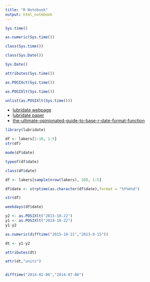 ```yaml
---
title: "R Notebook"
output: html_notebook
---
```


```r
Sys.time()
```


```r
as.numeric(Sys.time())
```


```r
class(Sys.time())
```

```r
class(Sys.Date())
```
```r
Sys.Date()
```


```r
attributes(Sys.time())
```


```r
as.POSIXct(Sys.time())
```



```r
as.POSIXlt(Sys.time())
```


```r
unlist(as.POSIXlt(Sys.time()))
```
 
 - [lubridate webpage](https://lubridate.tidyverse.org)
 - [lubridate paper](https://www.jstatsoft.org/article/view/v040i03)
 - [the-ultimate-opinionated-guide-to-base-r-date-format-function](https://www.r-bloggers.com/2019/04/the-ultimate-opinionated-guide-to-base-r-date-format-functions/)

```r
library(lubridate)
```


```r
df <- lakers[1:10, 1:5]
str(df)
```


```r
mode(df$date)
```



```r
typeof(df$date)
```


```r
class(df$date)
```

```r
df <- lakers[sample(nrow(lakers), 10), 1:5]

```


```r
df$date <- strptime(as.character(df$date),format = "%Y%m%d")
```


```r
str(df)
```

```r
weekdays(df$date)
```

```r
y2 <- as.POSIXlt("2015-10-22")
y1 <- as.POSIXlt("2018-10-22")
y1-y2
```
```r
as.numeric(difftime("2015-10-21","2013-8-15"))
```
```r
dt <- y1-y2
```

```r
attributes(dt)
```
```r
attr(dt,"units")
```
```r

```


```r
difftime("2014-02-06","2014-07-06")
```



```r

```


```r

```


```r

```


```r

```


```r

```



```r

```


```r

```


```r

```


```r

```


```r

```



```r

```


```r

```


```r

```


```r

```


```r

```


```r

```


```r

```


```r

```


```r

```


```r

```



```r

```


```r

```


```r

```


```r

```


```r

```



```r

```


```r

```


```r

```


```r

```


```r

```



```r

```


```r

```


```r

```


```r

```


```r

```



```r

```


```r

```


```r

```


```r

```


```r

```



```r

```


```r

```


```r

```


```r

```


```r

```


```r

```


```r

```


```r

```


```r

```


```r

```



```r

```


```r

```


```r

```


```r

```


```r

```



```r

```


```r

```


```r

```


```r

```


```r

```



```r

```


```r

```


```r

```


```r

```


```r

```



```r

```


```r

```


```r

```


```r

```


```r

```



```r

```


```r

```


```r

```


```r

```


```r

```


